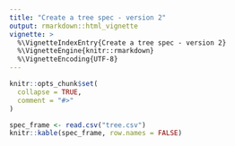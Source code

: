 ```yaml
---
title: "Create a tree spec - version 2"
output: rmarkdown::html_vignette
vignette: >
  %\VignetteIndexEntry{Create a tree spec - version 2}
  %\VignetteEngine{knitr::rmarkdown}
  %\VignetteEncoding{UTF-8}
---
```


```r
knitr::opts_chunk$set(
  collapse = TRUE,
  comment = "#>"
)
```

```r
spec_frame <- read.csv("tree.csv")
knitr::kable(spec_frame, row.names = FALSE)
```
